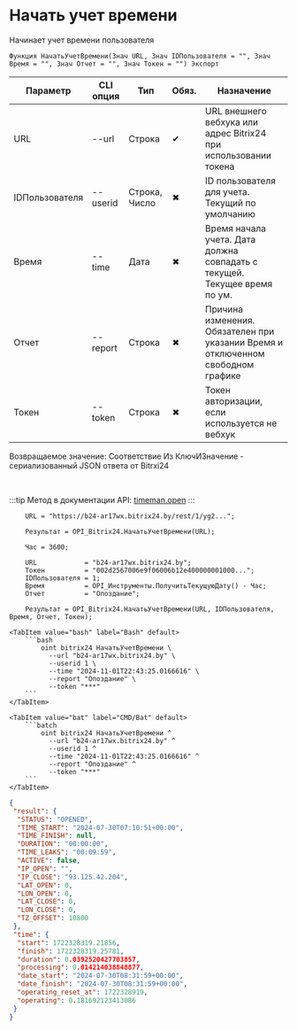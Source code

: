 ﻿---
sidebar_position: 6
---


# Начать учет времени
 Начинает учет времени пользователя



`Функция НачатьУчетВремени(Знач URL, Знач IDПользователя = "", Знач Время = "", Знач Отчет = "", Знач Токен = "") Экспорт`

  | Параметр | CLI опция | Тип | Обяз. | Назначение |
  |-|-|-|-|-|
  | URL | --url | Строка | &#x2714; | URL внешнего вебхука или адрес Bitrix24 при использовании токена |
  | IDПользователя | --userid | Строка, Число | &#x2716; | ID пользователя для учета. Текущий по умолчанию |
  | Время | --time | Дата | &#x2716; | Время начала учета. Дата должна совпадать с текущей. Текущее время по ум. |
  | Отчет | --report | Строка | &#x2716; | Причина изменения. Обязателен при указании Время и отключенном свободном графике |
  | Токен | --token | Строка | &#x2716; | Токен авторизации, если используется не вебхук |

  
  Возвращаемое значение:   Соответствие Из КлючИЗначение - сериализованный JSON ответа от Bitrxi24

<br/>

:::tip
Метод в документации API: [timeman.open](https://dev.1c-bitrix.ru/rest_help/timeman/base/timeman_open.php)
:::
<br/>


```bsl title="Пример использования для 1С:Предприятие/OneScript"
    URL = "https://b24-ar17wx.bitrix24.by/rest/1/yg2...";

    Результат = OPI_Bitrix24.НачатьУчетВремени(URL);

    Час = 3600;

    URL            = "b24-ar17wx.bitrix24.by";
    Токен          = "002d2567006e9f06006b12e400000001000...";
    IDПользователя = 1;
    Время          = OPI_Инструменты.ПолучитьТекущуюДату() - Час;
    Отчет          = "Опоздание";

    Результат = OPI_Bitrix24.НачатьУчетВремени(URL, IDПользователя, Время, Отчет, Токен);
```
    

 <Tabs>
  
    <TabItem value="bash" label="Bash" default>
        ```bash
            oint bitrix24 НачатьУчетВремени \
              --url "b24-ar17wx.bitrix24.by" \
              --userid 1 \
              --time "2024-11-01T22:43:25.0166616" \
              --report "Опоздание" \
              --token "***"
        ```
    </TabItem>
  
    <TabItem value="bat" label="CMD/Bat" default>
        ```batch
            oint bitrix24 НачатьУчетВремени ^
              --url "b24-ar17wx.bitrix24.by" ^
              --userid 1 ^
              --time "2024-11-01T22:43:25.0166616" ^
              --report "Опоздание" ^
              --token "***"
        ```
    </TabItem>
</Tabs>


```json title="Результат"
{
 "result": {
  "STATUS": "OPENED",
  "TIME_START": "2024-07-30T07:10:51+00:00",
  "TIME_FINISH": null,
  "DURATION": "00:00:00",
  "TIME_LEAKS": "00:09:59",
  "ACTIVE": false,
  "IP_OPEN": "",
  "IP_CLOSE": "93.125.42.204",
  "LAT_OPEN": 0,
  "LON_OPEN": 0,
  "LAT_CLOSE": 0,
  "LON_CLOSE": 0,
  "TZ_OFFSET": 10800
 },
 "time": {
  "start": 1722328319.21856,
  "finish": 1722328319.25781,
  "duration": 0.0392520427703857,
  "processing": 0.014214038848877,
  "date_start": "2024-07-30T08:31:59+00:00",
  "date_finish": "2024-07-30T08:31:59+00:00",
  "operating_reset_at": 1722328919,
  "operating": 0.181692123413086
 }
}
```
